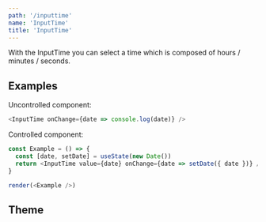 ```yaml
---
path: '/inputtime'
name: 'InputTime'
title: 'InputTime'
---
```


With the InputTime you can select a time which is composed of hours / minutes / seconds.

## Examples

Uncontrolled component:

```js
<InputTime onChange={date => console.log(date)} />
```

Controlled component:

```js
const Example = () => {
  const [date, setDate] = useState(new Date())
  return <InputTime value={date} onChange={date => setDate({ date })} />
}

render(<Example />)
```

## Theme

<Theme name="components.inputTime" />

